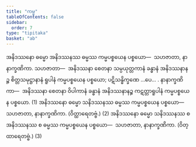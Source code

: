 ```yaml
---
title: "ကမ္မ"
tableOfContents: false
sidebar:
  order: 7
type: "tipitaka"
basket: "ab"
---
```



<DynamicBreadcrumb />

<Division number="43">

<Paragraph number="633">
အနိဒဿနော ဓမ္မော အနိဒဿနဿ ဓမ္မဿ ကမ္မပစ္စယေန ပစ္စယော—  သဟဇာတာ, နာနာက္ခဏိကာ. <Emphasis>သဟဇာတာ</Emphasis>—  အနိဒဿနာ စေတနာ သမ္ပယုတ္တကာနံ ခန္ဓာနံ အနိဒဿနာနဉ္စ စိတ္တသမုဋ္ဌာနာနံ ရူပါနံ ကမ္မပစ္စယေန ပစ္စယော; ပဋိသန္ဓိက္ခဏေ …ပေ… . <Emphasis>နာနာက္ခဏိကာ</Emphasis>—  အနိဒဿနာ စေတနာ ဝိပါကာနံ ခန္ဓာနံ အနိဒဿနာနဉ္စ ကဋတ္တာရူပါနံ ကမ္မပစ္စယေန ပစ္စယော. (1)
</Paragraph>

<Paragraph number="634">
အနိဒဿနော ဓမ္မော သနိဒဿနဿ ဓမ္မဿ ကမ္မပစ္စယေန ပစ္စယော—  သဟဇာတာ, နာနာက္ခဏိကာ. (ဝိတ္ထာရေတဗ္ဗံ.) (2)
</Paragraph>

<Paragraph number="635">
အနိဒဿနော ဓမ္မော သနိဒဿနဿ စ အနိဒဿနဿ စ ဓမ္မဿ ကမ္မပစ္စယေန ပစ္စယော—  သဟဇာတာ, နာနာက္ခဏိကာ. (ဝိတ္ထာရေတဗ္ဗံ.) (3)
</Paragraph>
</Division>